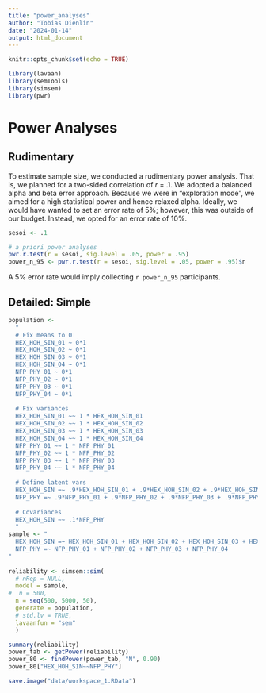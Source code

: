 ```yaml
---
title: "power_analyses"
author: "Tobias Dienlin"
date: "2024-01-14"
output: html_document
---
```


```r
knitr::opts_chunk$set(echo = TRUE)
```

```r
library(lavaan)
library(semTools)
library(simsem)
library(pwr)
```

# Power Analyses
## Rudimentary

To estimate sample size, we conducted a rudimentary power analysis. That is, we planned for a two-sided correlation of _r_ = .1. We adopted a balanced alpha and beta error approach. Because we were in "exploration mode", we aimed for a high statistical power and hence relaxed alpha. Ideally, we would have wanted to set an error rate of 5%; however, this was outside of our budget. Instead, we opted for an error rate of 10%.

```r
sesoi <- .1

# a priori power analyses
pwr.r.test(r = sesoi, sig.level = .05, power = .95)
power_n_95 <- pwr.r.test(r = sesoi, sig.level = .05, power = .95)$n
```

A 5% error rate would imply collecting `r power_n_95` participants.

## Detailed: Simple

```r
population <- 
  "
  # Fix means to 0
  HEX_HOH_SIN_01 ~ 0*1
  HEX_HOH_SIN_02 ~ 0*1
  HEX_HOH_SIN_03 ~ 0*1
  HEX_HOH_SIN_04 ~ 0*1
  NFP_PHY_01 ~ 0*1
  NFP_PHY_02 ~ 0*1
  NFP_PHY_03 ~ 0*1
  NFP_PHY_04 ~ 0*1
  
  # Fix variances
  HEX_HOH_SIN_01 ~~ 1 * HEX_HOH_SIN_01
  HEX_HOH_SIN_02 ~~ 1 * HEX_HOH_SIN_02
  HEX_HOH_SIN_03 ~~ 1 * HEX_HOH_SIN_03
  HEX_HOH_SIN_04 ~~ 1 * HEX_HOH_SIN_04
  NFP_PHY_01 ~~ 1 * NFP_PHY_01
  NFP_PHY_02 ~~ 1 * NFP_PHY_02
  NFP_PHY_03 ~~ 1 * NFP_PHY_03
  NFP_PHY_04 ~~ 1 * NFP_PHY_04
  
  # Define latent vars
  HEX_HOH_SIN =~ .9*HEX_HOH_SIN_01 + .9*HEX_HOH_SIN_02 + .9*HEX_HOH_SIN_03 + .9*HEX_HOH_SIN_04
  NFP_PHY =~ .9*NFP_PHY_01 + .9*NFP_PHY_02 + .9*NFP_PHY_03 + .9*NFP_PHY_04
  
  # Covariances
  HEX_HOH_SIN ~~ .1*NFP_PHY
  "
sample <- "
  HEX_HOH_SIN =~ HEX_HOH_SIN_01 + HEX_HOH_SIN_02 + HEX_HOH_SIN_03 + HEX_HOH_SIN_04
  NFP_PHY =~ NFP_PHY_01 + NFP_PHY_02 + NFP_PHY_03 + NFP_PHY_04
"
  
reliability <- simsem::sim(
  # nRep = NULL, 
  model = sample, 
#  n = 500,
  n = seq(500, 5000, 50), 
  generate = population, 
  # std.lv = TRUE, 
  lavaanfun = "sem"
  )

summary(reliability)
power_tab <- getPower(reliability)
power_80 <- findPower(power_tab, "N", 0.90)
power_80["HEX_HOH_SIN~~NFP_PHY"]
```

```r
save.image("data/workspace_1.RData")
```
